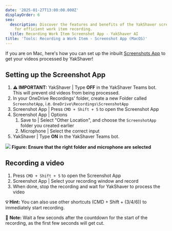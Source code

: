```yaml
---
date: '2025-01-27T13:00:00.000Z'
displayOrder: 6
seo:
  description: Discover the features and benefits of the YakShaver screenshot app
    for efficient work item recording.
  title: Recording Work Item Screenshot App - YakShaver AI
title: 'Tools: Recording a Work Item - Screenshot App (MacOS)'
---
```

If you are on Mac, here's how you can set up the inbuilt [Screenshots App](https://support.apple.com/en-au/guide/mac-help/mh26782/mac) to get your videos processed by YakShaver!

## Setting up the Screenshot App

1. **⚠️ IMPORTANT:** YakShaver | Type **OFF** in the YakShaver Teams bot. This will prevent old videos from being processed.
2. In your OneDrive Recordings' folder, create a new Folder called `ScreenshotApp`, i.e. `OneDrive\Recordings\ScreenshotApp`
3. Screenshot App | Press `CMD + Shift + 5` to open the Screenshot App
4. Screenshot App | Options
   1. Save to | Select "Other Location", and choose the `ScreenshotApp` folder you created earlier
   2. Microphone | Select the correct input
5. YakShaver | Type **ON** in the YakShaver Teams bot.

![](/YakShaver/Docs/Screenshot-App-Settings.png)
**Figure: Ensure that the right folder and microphone are selected**

## Recording a video

1. Press `CMD + Shift + 5` to open the Screenshot App
2. Screenshot App | Select your recording window and record
3. When done, stop the recording and wait for YakShaver to process the video

**💡 Hint:** You can also use other shortcuts (CMD + Shift + (3/4/6)) to immediately start recording.

📄 **Note:** Wait a few seconds after the countdown for the start of the recording, as the first few seconds will get cut.